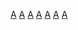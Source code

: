 {{catmore|黃鴻升}}

[[Category:以台灣音樂家命名的分類|A]]
[[Category:以台灣企業家命名的分類|A]]
[[Category:臺灣電視男演員|A]]
[[Category:臺灣電影男演員|A]]
[[Category:台灣綜藝節目主持人|A]]
[[Category:台灣男歌手|A]]
[[Category:台灣華語流行音樂歌手|A]]